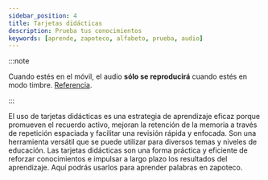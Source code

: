 ```yaml
---
sidebar_position: 4
title: Tarjetas didácticas
description: Prueba tus conocimientos
keywords: [aprende, zapoteco, alfabeto, prueba, audio]
---
```


:::note

Cuando estés en el móvil, el audio **sólo se reproducirá** cuando estés en modo timbre. [Referencia](https://support.apple.com/es-us/HT203017).

:::

El uso de tarjetas didácticas es una estrategia de aprendizaje eficaz porque promueven el recuerdo activo, mejoran la
retención de la memoria a través de repetición espaciada y facilitar una revisión rápida y enfocada. Son una herramienta
versátil que se puede utilizar para diversos temas y niveles de educación. Las tarjetas didácticas son una forma
práctica y eficiente de reforzar conocimientos e impulsar a largo plazo los resultados del aprendizaje. Aquí podrás usarlos para aprender palabras en zapoteco.

<FlashCards/>